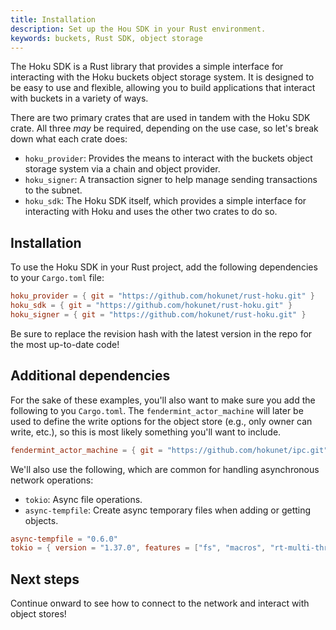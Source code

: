 ```yaml
---
title: Installation
description: Set up the Hou SDK in your Rust environment.
keywords: buckets, Rust SDK, object storage
---
```


The Hoku SDK is a Rust library that provides a simple interface for interacting with the Hoku
buckets object storage system. It is designed to be easy to use and flexible, allowing you to build
applications that interact with buckets in a variety of ways.

There are two primary crates that are used in tandem with the Hoku SDK crate. All three _may_ be
required, depending on the use case, so let's break down what each crate does:

- `hoku_provider`: Provides the means to interact with the buckets object storage system via a chain
  and object provider.
- `hoku_signer`: A transaction signer to help manage sending transactions to the subnet.
- `hoku_sdk`: The Hoku SDK itself, which provides a simple interface for interacting with Hoku and
  uses the other two crates to do so.

## Installation

To use the Hoku SDK in your Rust project, add the following dependencies to your `Cargo.toml` file:

```toml
hoku_provider = { git = "https://github.com/hokunet/rust-hoku.git" }
hoku_sdk = { git = "https://github.com/hokunet/rust-hoku.git" }
hoku_signer = { git = "https://github.com/hokunet/rust-hoku.git" }
```

Be sure to replace the revision hash with the latest version in the repo for the most up-to-date
code!

## Additional dependencies

For the sake of these examples, you'll also want to make sure you add the following to you
`Cargo.toml`. The `fendermint_actor_machine` will later be used to define the write options for the
object store (e.g., only owner can write, etc.), so this is most likely something you'll want to
include.

```toml
fendermint_actor_machine = { git = "https://github.com/hokunet/ipc.git", rev = "9775e566800413314f6d7f6e6c2176a20c9120bd" }
```

We'll also use the following, which are common for handling asynchronous network operations:

- `tokio`: Async file operations.
- `async-tempfile`: Create async temporary files when adding or getting objects.

```toml
async-tempfile = "0.6.0"
tokio = { version = "1.37.0", features = ["fs", "macros", "rt-multi-thread"] }
```

## Next steps

Continue onward to see how to connect to the network and interact with object stores!
